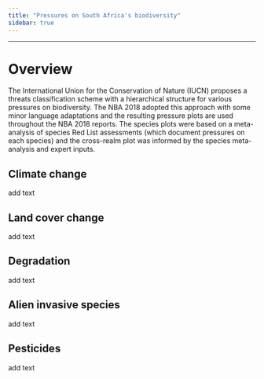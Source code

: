 ```yaml
---
title: "Pressures on South Africa's biodiversity"
sidebar: true
---
```


------------------------------------------------------------------------

# Overview

The International Union for the Conservation of Nature (IUCN) proposes a threats classification scheme with a hierarchical structure for various pressures on biodiversity. The NBA 2018 adopted this approach with some minor language adaptations and the resulting pressure plots are used throughout the NBA 2018 reports. The species plots were based on a meta-analysis of species Red List assessments (which document pressures on each species) and the cross-realm plot was informed by the species meta-analysis and expert inputs.

## Climate change

add text

## Land cover change

add text

## Degradation

add text

## Alien invasive species

add text

## Pesticides

add text
